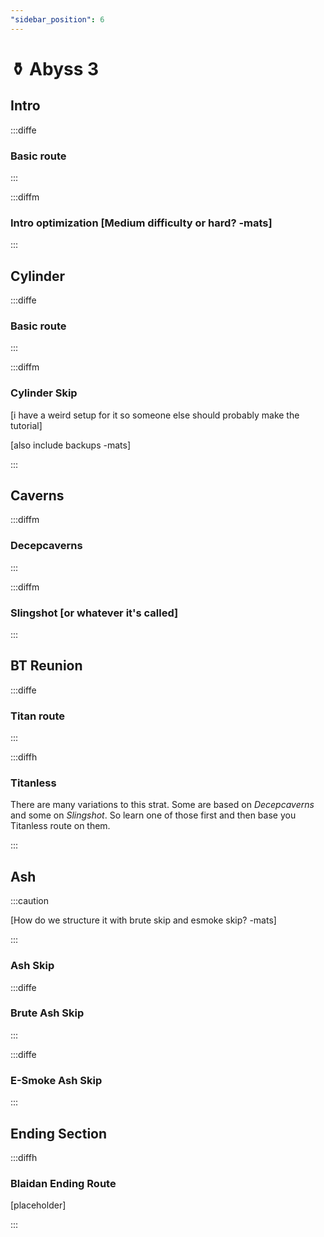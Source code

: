 ```yaml
---
"sidebar_position": 6
---
```



# ⚱️ Abyss 3

## Intro

:::diffe

### Basic route

:::


:::diffm

### Intro optimization [Medium difficulty or hard? -mats]

:::


## Cylinder

:::diffe

### Basic route

:::

:::diffm

### Cylinder Skip

[i have a weird setup for it so someone else should probably make the tutorial]

[also include backups -mats]

:::


## Caverns

:::diffm

### Decepcaverns

:::

:::diffm

### Slingshot [or whatever it's called]

:::

## BT Reunion

:::diffe

### Titan route
<YouTube youTubeId="r3C02ltoG3E"/>
:::

:::diffh

### Titanless

There are many variations to this strat. Some are based on *Decepcaverns* and some on *Slingshot*. So learn one of those first and then base you Titanless route on them. 

:::

## Ash

:::caution

[How do we structure it with brute skip and esmoke skip? -mats]

:::

### Ash Skip

:::diffe

### Brute Ash Skip

:::

:::diffe

### E-Smoke Ash Skip

:::

## Ending Section

:::diffh

### Blaidan Ending Route

<YouTube youTubeId="jP5AbAr3c80"/>
[placeholder]

:::
